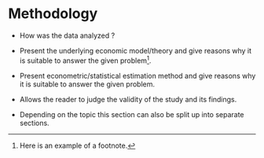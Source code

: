 # Methodology

* How was the data analyzed ?

* Present the underlying economic model/theory and give reasons why it is
  suitable to answer the given problem[^1].

* Present econometric/statistical estimation method and give reasons why it is
  suitable to answer the given problem.

* Allows the reader to judge the validity of the study and its findings.

* Depending on the topic this section can also be split up into separate
  sections.

[^1]: Here is an example of a footnote.
